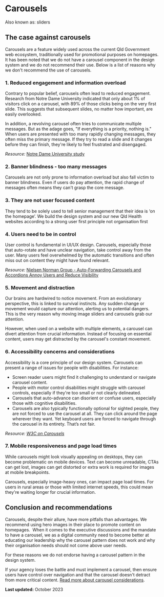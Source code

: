 

<Meta title="0. Exploring our decisions/Carousels" />

Carousels
=========

Also known as: sliders

The case against carousels
--------------------------

Carousels are a feature widely used across the current Qld Government web ecosystem, traditionally used for promotional purposes on homepages. It has been noted that we do not have a carousel component in the design system and we do not recommend their use. Below is a list of reasons why we don't recommend the use of carousels.

### 1\. Reduced engagement and information overload

Contrary to popular belief, carousels often lead to reduced engagement. Research from Notre Dame University indicated that only about 1% of visitors click on a carousel, with 89% of those clicks being on the very first slide. This suggests that subsequent slides, no matter how important, are easily overlooked.

In addition, a revolving carousel often tries to communicate multiple messages. But as the adage goes, "If everything is a priority, nothing is." When users are presented with too many rapidly changing messages, they often miss the primary message. If they try to read a slide and it changes before they can finish, they're likely to feel frustrated and disengaged.

_Resource:_ [Notre Dame University study](https://erikrunyon.com/2013/01/carousel-interaction-stats)

### 2\. Banner blindness - too many messages

Carousels are not only prone to information overload but also fall victim to banner blindness. Even if users do pay attention, the rapid change of messages often means they can't grasp the core message.

### 3\. They are not user focused content

They tend to be solely used to tell senior management that their idea is ‘on the homepage’. We build the design system and our new Qld Health websites according to a strong user first principle not organisation first

### 4\. Users need to be in control

User control is fundamental in UI/UX design. Carousels, especially those that auto-rotate and have unclear navigation, take control away from the user. Many users feel overwhelmed by the automatic transitions and often miss out on content they might have found relevant.

_Resource:_ [Nielsen Norman Group - Auto-Forwarding Carousels and Accordions Annoy Users and Reduce Visibility](https://www.nngroup.com/articles/auto-forwarding)

### 5\. Movement and distraction

Our brains are hardwired to notice movement. From an evolutionary perspective, this is linked to survival instincts. Any sudden change or movement would capture our attention, alerting us to potential dangers. This is the very reason why moving image sliders and carousels grab our attention.

However, when used on a website with multiple elements, a carousel can divert attention from crucial information. Instead of focusing on essential content, users may get distracted by the carousel's constant movement.

### 6\. Accessibility concerns and considerations

Accessibility is a core principle of our design system. Carousels can present a range of issues for people with disabilities. For instance:

*   Screen reader users might find it challenging to understand or navigate carousel content.
*   People with motor control disabilities might struggle with carousel controls, especially if they're too small or not clearly delineated.
*   Carousels that auto-advance can disorient or confuse users, especially those with cognitive disabilities.
*   Carousels are also typically functionally optional for sighted people, they are not forced to use the carousel at all. They can click around the page wherever they want. Yet keyboard users are forced to navigate through the carousel in its entirety. That’s not fair.

_Resource:_ [_W3C on Carousels_](https://www.w3.org/WAI/tutorials/carousels)

### 7\. Mobile responsiveness and page load times

While carousels might look visually appealing on desktops, they can become problematic on mobile devices. Text can become unreadable, CTAs can get lost, images can get distorted or extra work is required for images at mobile breakpoints.

Carousels, especially image-heavy ones, can impact page load times. For users in rural areas or those with limited internet speeds, this could mean they're waiting longer for crucial information.

Conclusion and recommendations
------------------------------

Carousels, despite their allure, have more pitfalls than advantages. We recommend using hero images in their place to promote content on homepages.  When it comes to the executive discussions and the mandate to have a carousel, we as a digital community need to become better at educating our leadership why the carousel pattern does not work and why their organisation needs should not come above user needs.

For these reasons we do not endorse having a carousel pattern in the design system.

If your agency loses the battle and must implement a carousel, then ensure users have control over navigation and that the carousel doesn't detract from more critical content. [Read more about carousel considerations](https://www.nngroup.com/articles/designing-effective-carousels/).

**Last updated:** October 2023
